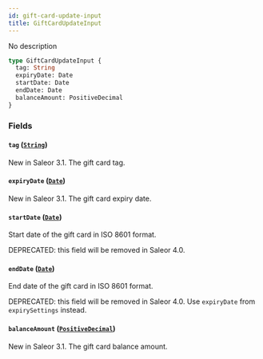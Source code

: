 ```yaml
---
id: gift-card-update-input
title: GiftCardUpdateInput
---
```


No description

```graphql
type GiftCardUpdateInput {
  tag: String
  expiryDate: Date
  startDate: Date
  endDate: Date
  balanceAmount: PositiveDecimal
}
```

### Fields

#### `tag` ([`String`](/docs/developer/api-reference/scalars/string))

New in Saleor 3.1. The gift card tag.

#### `expiryDate` ([`Date`](/docs/developer/api-reference/scalars/date))

New in Saleor 3.1. The gift card expiry date.

#### `startDate` ([`Date`](/docs/developer/api-reference/scalars/date))

Start date of the gift card in ISO 8601 format.

DEPRECATED: this field will be removed in Saleor 4.0.

#### `endDate` ([`Date`](/docs/developer/api-reference/scalars/date))

End date of the gift card in ISO 8601 format.

DEPRECATED: this field will be removed in Saleor 4.0. Use `expiryDate` from `expirySettings` instead.

#### `balanceAmount` ([`PositiveDecimal`](/docs/developer/api-reference/scalars/positive-decimal))

New in Saleor 3.1. The gift card balance amount.
